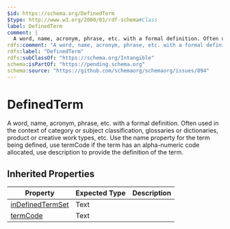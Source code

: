 ```yaml
---
$id: https://schema.org/DefinedTerm
$type: http://www.w3.org/2000/01/rdf-schema#Class
label: DefinedTerm
comment: |
  A word, name, acronym, phrase, etc. with a formal definition. Often used in the context of category or subject classification, glossaries or dictionaries, product or creative work types, etc. Use the name property for the term being defined, use termCode if the term has an alpha-numeric code allocated, use description to provide the definition of the term.
rdfs:comment: "A word, name, acronym, phrase, etc. with a formal definition. Often used in the context of category or subject classification, glossaries or dictionaries, product or creative work types, etc. Use the name property for the term being defined, use termCode if the term has an alpha-numeric code allocated, use description to provide the definition of the term."
rdfs:label: "DefinedTerm"
rdfs:subClassOf: "https://schema.org/Intangible"
schema:isPartOf: "https://pending.schema.org"
schema:source: "https://github.com/schemaorg/schemaorg/issues/894"
---
```


# DefinedTerm

A word, name, acronym, phrase, etc. with a formal definition. Often used in the context of category or subject classification, glossaries or dictionaries, product or creative work types, etc. Use the name property for the term being defined, use termCode if the term has an alpha-numeric code allocated, use description to provide the definition of the term.

## Inherited Properties

| Property | Expected Type | Description |
| --- | --- | --- |
| [inDefinedTermSet](https://schema.org/inDefinedTermSet) | Text |  |
| [termCode](https://schema.org/termCode) | Text |  |

